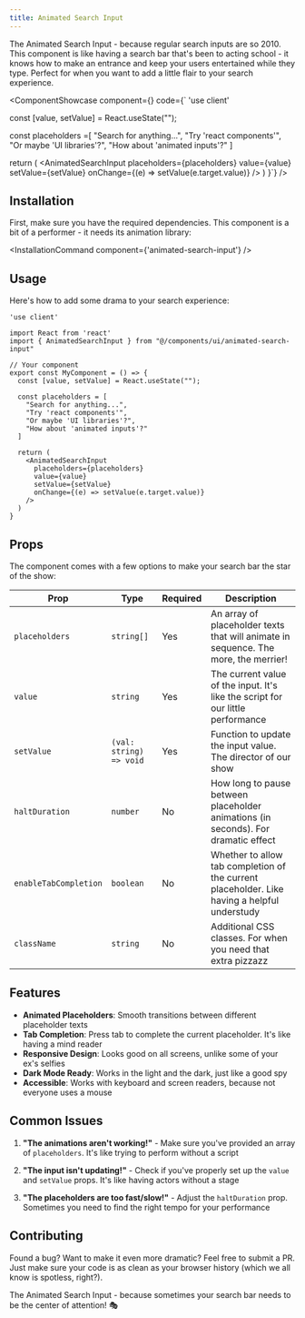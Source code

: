```yaml
---
title: Animated Search Input
---
```



The Animated Search Input - because regular search inputs are so 2010. This component is like having a search bar that's been to acting school - it knows how to make an entrance and keep your users entertained while they type. Perfect for when you want to add a little flair to your search experience.

<ComponentShowcase component={<AnimatedSearchInputShowcase />} code={`
'use client'


  const [value, setValue] = React.useState("");

  const placeholders =[
    "Search for anything...",
    "Try 'react components'",
    "Or maybe 'UI libraries'?",
    "How about 'animated inputs'?"
  ]

  return (
    <AnimatedSearchInput
      placeholders={placeholders}
      value={value}
      setValue={setValue}
      onChange={(e) => setValue(e.target.value)}
    />
  )
}`} />

## Installation

First, make sure you have the required dependencies. This component is a bit of a performer - it needs its animation library:


<InstallationCommand component={'animated-search-input'} />


## Usage

Here's how to add some drama to your search experience:

```tsx
'use client'

import React from 'react' 
import { AnimatedSearchInput } from "@/components/ui/animated-search-input"

// Your component
export const MyComponent = () => {
  const [value, setValue] = React.useState("");

  const placeholders = [
    "Search for anything...",
    "Try 'react components'",
    "Or maybe 'UI libraries'?",
    "How about 'animated inputs'?"
  ]

  return (
    <AnimatedSearchInput
      placeholders={placeholders}
      value={value}
      setValue={setValue}
      onChange={(e) => setValue(e.target.value)}
    />
  )
}
```

## Props

The component comes with a few options to make your search bar the star of the show:

| Prop | Type | Required | Description |
|------|------|----------|-------------|
| `placeholders` | `string[]` | Yes | An array of placeholder texts that will animate in sequence. The more, the merrier! |
| `value` | `string` | Yes | The current value of the input. It's like the script for our little performance |
| `setValue` | `(val: string) => void` | Yes | Function to update the input value. The director of our show |
| `haltDuration` | `number` | No | How long to pause between placeholder animations (in seconds). For dramatic effect |
| `enableTabCompletion` | `boolean` | No | Whether to allow tab completion of the current placeholder. Like having a helpful understudy |
| `className` | `string` | No | Additional CSS classes. For when you need that extra pizzazz |

## Features

- **Animated Placeholders**: Smooth transitions between different placeholder texts
- **Tab Completion**: Press tab to complete the current placeholder. It's like having a mind reader
- **Responsive Design**: Looks good on all screens, unlike some of your ex's selfies
- **Dark Mode Ready**: Works in the light and the dark, just like a good spy
- **Accessible**: Works with keyboard and screen readers, because not everyone uses a mouse

## Common Issues

1. **"The animations aren't working!"** - Make sure you've provided an array of `placeholders`. It's like trying to perform without a script

2. **"The input isn't updating!"** - Check if you've properly set up the `value` and `setValue` props. It's like having actors without a stage

3. **"The placeholders are too fast/slow!"** - Adjust the `haltDuration` prop. Sometimes you need to find the right tempo for your performance

## Contributing

Found a bug? Want to make it even more dramatic? Feel free to submit a PR. Just make sure your code is as clean as your browser history (which we all know is spotless, right?).

The Animated Search Input - because sometimes your search bar needs to be the center of attention! 🎭 